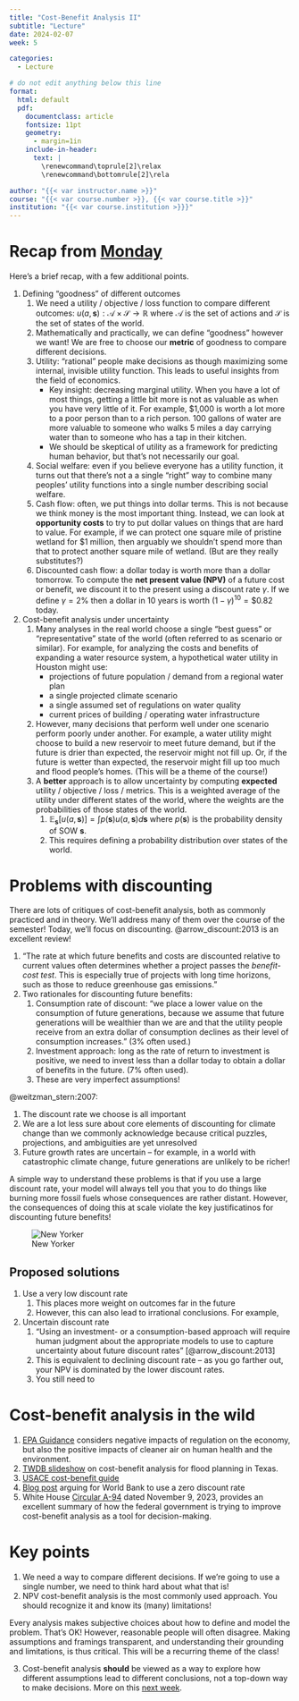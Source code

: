 ```yaml
---
title: "Cost-Benefit Analysis II"
subtitle: "Lecture"
date: 2024-02-07
week: 5

categories: 
  - Lecture

# do not edit anything below this line
format:
  html: default
  pdf:
    documentclass: article
    fontsize: 11pt
    geometry:
      - margin=1in  
    include-in-header:
      text: |
        \renewcommand\toprule[2]\relax
        \renewcommand\bottomrule[2]\rela

author: "{{< var instructor.name >}}"
course: "{{< var course.number >}}, {{< var course.title >}}"
institution: "{{< var course.institution >}}}"
---
```


# Recap from [Monday](./05-bca.qmd)

Here's a brief recap, with a few additional points.

1. Defining "goodness" of different outcomes
    1. We need a utility / objective / loss function to compare different outcomes: $u(a, \mathbf{s}): \mathcal{A} \times \mathcal{S} \to \mathbb{R}$ where $\mathcal{A}$ is the set of actions and $\mathcal{S}$ is the set of states of the world.
    1. Mathematically and practically, we can define "goodness" however we want! We are free to choose our **metric** of goodness to compare different decisions.
    1. Utility: "rational" people make decisions as though maximizing some internal, invisible utility function. This leads to useful insights from the field of economics.
        - Key insight: decreasing marginal utility. When you have a lot of most things, getting a little bit more is not as valuable as when you have very little of it. For example, $1,000 is worth a lot more to a poor person than to a rich person. 100 gallons of water are more valuable to someone who walks 5 miles a day carrying water than to someone who has a tap in their kitchen.
        - We should be skeptical of utility as a framework for predicting human behavior, but that's not necessarily our goal.
    1. Social welfare: even if you believe everyone has a utility function, it turns out that there's not a a single "right" way to combine many peoples' utility functions into a single number describing social welfare.
    1. Cash flow: often, we put things into dollar terms. This is not because we think money is the most important thing. Instead, we can look at **opportunity costs** to try to put dollar values on things that are hard to value. For example, if we can protect one square mile of pristine wetland for $1 million, then arguably we shouldn't spend more than that to protect another square mile of wetland. (But are they really substitutes?)
    1. Discounted cash flow: a dollar today is worth more than a dollar tomorrow. To compute the **net present value (NPV)** of a future cost or benefit, we discount it to the present using a discount rate $\gamma$. If we define $\gamma = 2\%$ then a dollar in 10 years is worth $(1 - \gamma)^{10} =  \$0.82$ today.
1. Cost-benefit analysis under uncertainty
    1. Many analyses in the real world choose a single "best guess" or "representative" state of the world (often referred to as scenario or similar). For example, for analyzing the costs and benefits of expanding a water resource system, a hypothetical water utility in Houston might use:
        - projections of future population / demand from a regional water plan
        - a single projected climate scenario
        - a single assumed set of regulations on water quality
        - current prices of building / operating water infrastructure
    1. However, many decisions that perform well under one scenario perform poorly under another. For example, a water utility might choose to build a new reservoir to meet future demand, but if the future is drier than expected, the reservoir might not fill up. Or, if the future is wetter than expected, the reservoir might fill up too much and flood people's homes. (This will be a theme of the course!)
    1. A **better** approach is to allow uncertainty by computing **expected** utility / objective / loss / metrics. This is a weighted average of the utility under different states of the world, where the weights are the probabilities of those states of the world.
        1. $\mathbb{E}_\mathbf{s} \left[ u(a, \mathbf{s}) \right] = \int p(\mathbf{s}) u(a, \mathbf{s}) d\mathbf{s}$ where $p(\mathbf{s})$ is the probability density of SOW $\mathbf{s}$.
        1. This requires defining a probability distribution over states of the world.

# Problems with discounting

There are lots of critiques of cost-benefit analysis, both as commonly practiced and in theory.
We'll address many of them over the course of the semester!
Today, we'll focus on discounting.
@arrow_discount:2013 is an excellent review!

1. "The rate at which future benefits and costs are discounted relative to current values often determines whether a project passes the *benefit-cost test*. This is especially true of projects with long time horizons, such as those to reduce greenhouse gas emissions."
1. Two rationales for discounting future benefits:
    1. Consumption rate of discount: "we place a lower value on the consumption of future generations, because we assume that future generations will be wealthier than we are and that the utility people receive from an extra dollar of consumption declines as their level of consumption increases." (3% often used.)
    1. Investment approach: long as the rate of return to investment is positive, we need to invest less than a dollar today to obtain a dollar of benefits in the future. (7% often used).
    1. These are very imperfect assumptions!

@weitzman_stern:2007:

1. The discount rate we choose is all important
1. We are a lot less sure about core elements of discounting for climate change than we commonly acknowledge because critical puzzles, projections, and ambiguities are yet unresolved 
1. Future growth rates are uncertain -- for example, in a world with catastrophic climate change, future generations are unlikely to be richer!

A simple way to understand these problems is that if you use a large discount rate, your model will always tell you that you to do things like burning more fossil fuels whose consequences are rather distant.
However, the consequences of doing this at scale violate the key justificatinos for discounting future benefits!

![New Yorker](../_assets/img/new-yorker-shareholders.jpg)

## Proposed solutions

1. Use a very low discount rate
    1. This places more weight on outcomes far in the future
    1. However, this can also lead to irrational conclusions. For example, 
1. Uncertain discount rate
    1. "Using an investment- or a consumption-based approach will require human judgment about the appropriate models to use to capture uncertainty about future discount rates" [@arrow_discount:2013]
    1. This is equivalent to declining discount rate -- as you go farther out, your NPV is dominated by the lower discount rates.
    1. You still need to 

# Cost-benefit analysis in the wild

1. [EPA Guidance](https://www.epa.gov/economic-and-cost-analysis-air-pollution-regulations) considers negative impacts of regulation on the economy, but also the positive impacts of cleaner air on human health and the environment.
1. [TWDB slideshow](https://www.twdb.texas.gov/flood/planning/planningdocu/2023/doc/BCA%20Input%20Tool%20Instructions_April2022.pdf) on cost-benefit analysis for flood planning in Texas.
1. [USACE cost-benefit guide](https://www.asafm.army.mil/Portals/72/Documents/Offices/CE/US%20Army%20Cost%20Benefit%20Analysis.pdf)
1. [Blog post](https://blogs.worldbank.org/governance/using-zero-discount-rate-could-help-choose-better-projects-and-help-get-net-zero-carbon) arguing for World Bank to use a zero discount rate
1. White House [Circular A-94](https://www.whitehouse.gov/wp-content/uploads/2023/11/CircularA-94.pdf) dated November 9, 2023, provides an excellent summary of how the federal government is trying to improve cost-benefit analysis as a tool for decision-making.

# Key points

1. We need a way to compare different decisions. If we're going to use a single number, we need to think hard about what that is!
2. NPV cost-benefit analysis is the most commonly used approach. You should recognize it and know its (many) limitations!
    
::: {.callout-important}
Every analysis makes subjective choices about how to define and model the problem. That's OK! However, reasonable people will often disagree. Making assumptions and framings transparent, and understanding their grounding and limitations, is thus critical. This will be a recurring theme of the class!
:::

3. Cost-benefit analysis **should** be viewed as a way to explore how different assumptions lead to different conclusions, not a top-down way to make decisions. More on this [next week](./06-scenario-analysis.qmd).

